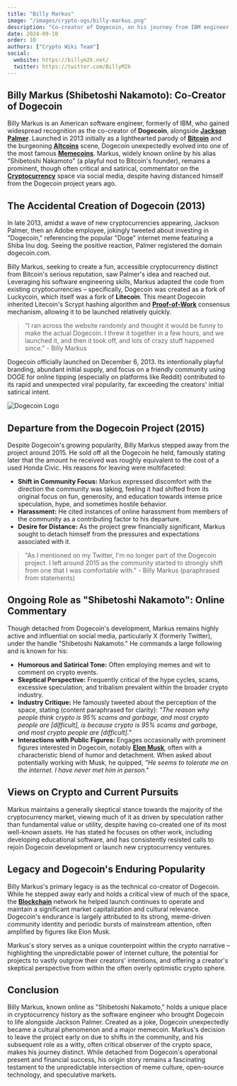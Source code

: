 ```yaml
---
title: "Billy Markus"
image: "/images/crypto-ogs/billy-markus.png"
description: "Co-creator of Dogecoin, on his journey from IBM engineer to founding one of the most well-known meme coins."
date: 2024-09-10
order: 10
authors: ["Crypto Wiki Team"]
social:
  website: https://billym2k.net/
  twitter: https://twitter.com/BillyM2k
---
```


## **Billy Markus (Shibetoshi Nakamoto): Co-Creator of Dogecoin**

Billy Markus is an American software engineer, formerly of IBM, who gained widespread recognition as the co-creator of **Dogecoin**, alongside **[Jackson Palmer](/crypto-ogs/jackson-palmer)**. Launched in 2013 initially as a lighthearted parody of **[Bitcoin](/posts/what-is-bitcoin)** and the burgeoning **[Altcoins](/posts/what-are-altcoins)** scene, Dogecoin unexpectedly evolved into one of the most famous **[Memecoins](/posts/what-are-memecoins)**. Markus, widely known online by his alias "Shibetoshi Nakamoto" (a playful nod to Bitcoin's founder), remains a prominent, though often critical and satirical, commentator on the **[Cryptocurrency](/posts/what-is-cryptocurrency)** space via social media, despite having distanced himself from the Dogecoin project years ago.

## **The Accidental Creation of Dogecoin (2013)**

In late 2013, amidst a wave of new cryptocurrencies appearing, Jackson Palmer, then an Adobe employee, jokingly tweeted about investing in "Dogecoin," referencing the popular "Doge" internet meme featuring a Shiba Inu dog. Seeing the positive reaction, Palmer registered the domain dogecoin.com.

Billy Markus, seeking to create a fun, accessible cryptocurrency distinct from Bitcoin's serious reputation, saw Palmer's idea and reached out. Leveraging his software engineering skills, Markus adapted the code from existing cryptocurrencies – specifically, Dogecoin was created as a fork of Luckycoin, which itself was a fork of **Litecoin**. This meant Dogecoin inherited Litecoin's Scrypt hashing algorithm and **[Proof-of-Work](/posts/common-crypto-terms)** consensus mechanism, allowing it to be launched relatively quickly.

> "I ran across the website randomly and thought it would be funny to make the actual Dogecoin. I threw it together in a few hours, and we launched it, and then it took off, and lots of crazy stuff happened since." - Billy Markus

Dogecoin officially launched on December 6, 2013. Its intentionally playful branding, abundant initial supply, and focus on a friendly community using DOGE for online tipping (especially on platforms like Reddit) contributed to its rapid and unexpected viral popularity, far exceeding the creators' initial satirical intent.

![Dogecoin Logo](/images/posts/dogecoin.jpg)

## **Departure from the Dogecoin Project (2015)**

Despite Dogecoin's growing popularity, Billy Markus stepped away from the project around 2015. He sold off all the Dogecoin he held, famously stating later that the amount he received was roughly equivalent to the cost of a used Honda Civic. His reasons for leaving were multifaceted:

- **Shift in Community Focus:** Markus expressed discomfort with the direction the community was taking, feeling it had shifted from its original focus on fun, generosity, and education towards intense price speculation, hype, and sometimes hostile behavior.
- **Harassment:** He cited instances of online harassment from members of the community as a contributing factor to his departure.
- **Desire for Distance:** As the project grew financially significant, Markus sought to detach himself from the pressures and expectations associated with it.

> "As I mentioned on my Twitter, I'm no longer part of the Dogecoin project. I left around 2015 as the community started to strongly shift from one that I was comfortable with." - Billy Markus (paraphrased from statements)

## **Ongoing Role as "Shibetoshi Nakamoto": Online Commentary**

Though detached from Dogecoin's development, Markus remains highly active and influential on social media, particularly X (formerly Twitter), under the handle "Shibetoshi Nakamoto." He commands a large following and is known for his:

- **Humorous and Satirical Tone:** Often employing memes and wit to comment on crypto events.
- **Skeptical Perspective:** Frequently critical of the hype cycles, scams, excessive speculation, and tribalism prevalent within the broader crypto industry.
- **Industry Critique:** He famously tweeted about the perception of the space, stating (content paraphrased for clarity): _"The reason why people think crypto is 95% scams and garbage, and most crypto people are [difficult], is because crypto is 95% scams and garbage, and most crypto people are [difficult]."_
- **Interactions with Public Figures:** Engages occasionally with prominent figures interested in Dogecoin, notably **[Elon Musk](/crypto-ogs/elon-musk)**, often with a characteristic blend of humor and detachment. When asked about potentially working with Musk, he quipped, _"He seems to tolerate me on the internet. I have never met him in person."_

## **Views on Crypto and Current Pursuits**

Markus maintains a generally skeptical stance towards the majority of the cryptocurrency market, viewing much of it as driven by speculation rather than fundamental value or utility, despite having co-created one of its most well-known assets. He has stated he focuses on other work, including developing educational software, and has consistently resisted calls to rejoin Dogecoin development or launch new cryptocurrency ventures.

## **Legacy and Dogecoin's Enduring Popularity**

Billy Markus's primary legacy is as the technical co-creator of Dogecoin. While he stepped away early and holds a critical view of much of the space, the **[Blockchain](/posts/what-is-blockchain)** network he helped launch continues to operate and maintain a significant market capitalization and cultural relevance. Dogecoin's endurance is largely attributed to its strong, meme-driven community identity and periodic bursts of mainstream attention, often amplified by figures like Elon Musk.

Markus's story serves as a unique counterpoint within the crypto narrative – highlighting the unpredictable power of internet culture, the potential for projects to vastly outgrow their creators' intentions, and offering a creator's skeptical perspective from within the often overly optimistic crypto sphere.

## **Conclusion**

Billy Markus, known online as "Shibetoshi Nakamoto," holds a unique place in cryptocurrency history as the software engineer who brought Dogecoin to life alongside Jackson Palmer. Created as a joke, Dogecoin unexpectedly became a cultural phenomenon and a major memecoin. Markus's decision to leave the project early on due to shifts in the community, and his subsequent role as a witty, often critical observer of the crypto space, makes his journey distinct. While detached from Dogecoin's operational present and financial success, his origin story remains a fascinating testament to the unpredictable intersection of meme culture, open-source technology, and speculative markets.
